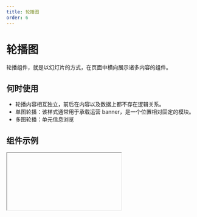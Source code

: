 ```yaml
---
title: 轮播图
order: 6
---
```


# 轮播图

轮播组件，就是以幻灯片的方式，在页面中横向展示诸多内容的组件。

## 何时使用

- 轮播内容相互独立，前后在内容以及数据上都不存在逻辑关系。
- 单图轮播：该样式通常用于承载运营 banner，是一个位置相对固定的模块。
- 多图轮播：单元信息浏览

## 组件示例


<Iframe url="https://www.aliwork.com/developer/slider-v2?isRenderNav=false" />

## 组件属性


<AttrTable
  dataSource={[
    {
      attr: '轮播项',
      code: 'images',
      type: 'object',
      demo: "{src: 'https://test.png', title: 'title'}",
      dafault: '',
      desc: '',
    },
    {
      attr: '类型',
      code: 'type',
      type: 'String',
      demo: "'single', 'multi' ",
      dafault: '',
      desc: '轮播方式, 单图, 多图',
    },
    {
      attr: '图片宽度',
      code: 'slideImageWidth',
      type: 'String',
      demo: "'100%'",
      dafault: '  ',
      desc: '',
    },
    {
      attr: '图片高度',
      code: 'slideImageHeight',
      type: 'String',
      demo: "'300px'",
      dafault: '',
      desc: '',
    },
    {
      attr: '图片间距',
      code: 'margin',
      type: 'number',
      demo: '10',
      dafault: '',
      desc: '',
    },
    {
      attr: '同时展示的图片数量',
      code: 'slidesToShow',
      type: 'number',
      demo: '2',
      dafault: '',
      desc: '',
    },
    {
      attr: '同时滑动的图片数量',
      code: 'slidesToScroll',
      type: 'number',
      demo: '1',
      dafault: '',
      desc: '',
    },
    {
      attr: '居中模式',
      code: 'centerMode',
      type: 'Boolean',
      demo: 'false',
      dafault: '"b" ',
      desc: '',
    },
    {
      attr: '多图轮播时，点击选中后自动居中',
      code: 'focusOnSelect',
      type: 'Boolean',
      demo: 'false',
      dafault: '',
      desc: '',
    },
    {
      attr: '轮播方向',
      code: 'slideDirection',
      type: 'String',
      demo: " 'hoz'",
      dafault: " 'hoz', 'ver'",
      desc: '',
    },
    {
      attr: '轮播速度',
      code: 'speed',
      type: 'number',
      demo: '500',
      dafault: '单位: ms ',
      desc: '',
    },
    {
      attr: '动效类型',
      code: 'animation',
      type: 'String',
      demo: "'slide'",
      dafault: "'slide', 'fade' ",
      desc: '',
    },
    {
      attr: '箭头',
      code: 'arrows',
      type: 'Boolean',
      demo: 'true',
      dafault: '',
      desc: '',
    },
    {
      attr: '箭头大小',
      code: 'arrowSize',
      type: 'String',
      demo: "'medium' ",
      dafault: "'medium', 'large'",
      desc: '',
    },
    {
      attr: '箭头位置',
      code: 'arrowPosition',
      type: 'String',
      demo: "'inner' ",
      dafault: " 'inner', 'outer'",
      desc: '',
    },
    {
      attr: '箭头方向',
      code: 'arrowDirection ',
      type: 'String',
      demo: "'hoz' ",
      dafault: "'hoz', 'ver'",
      desc: '',
    },
    {
      attr: '自动播放',
      code: 'autoplay',
      type: 'Boolean',
      demo: 'false ',
      dafault: '',
      desc: '',
    },
    {
      attr: '自动播放的速度',
      code: 'autoplaySpeed',
      type: 'number',
      demo: '3000 ',
      dafault: '',
      desc: '',
    },
    {
      attr: '导航锚点',
      code: 'dots',
      type: 'Boolean',
      demo: 'true ',
      dafault: '',
      desc: '',
    },
    {
      attr: '导航锚点位置',
      code: 'dotsDirection',
      type: 'String',
      demo: "'hoz' ",
      dafault: '',
      desc: '',
    },
    {
      attr: '锚点导航触发方式',
      code: 'triggerType',
      type: 'String',
      demo: "'click' ",
      dafault: "'click', 'hover'",
      desc: '',
    },
  ]}
/>
